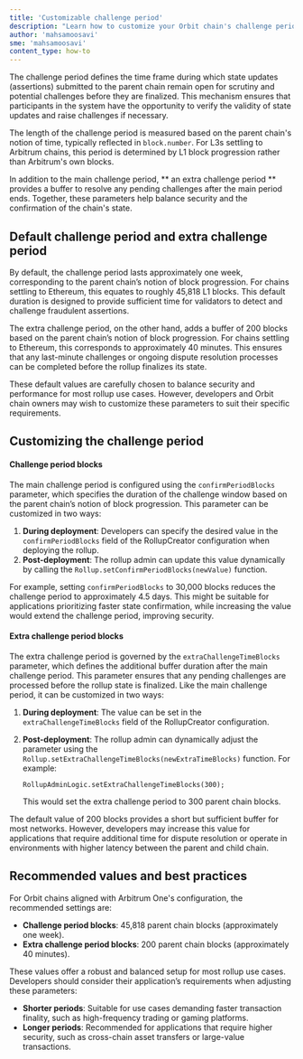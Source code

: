 ```yaml
---
title: 'Customizable challenge period'
description: "Learn how to customize your Orbit chain's challenge period"
author: 'mahsamoosavi'
sme: 'mahsamoosavi'
content_type: how-to
---
```


The challenge period defines the time frame during which state updates (assertions) submitted to the parent chain remain open for scrutiny and potential challenges before they are finalized. This mechanism ensures that participants in the system have the opportunity to verify the validity of state updates and raise challenges if necessary.

The length of the challenge period is measured based on the parent chain's notion of time, typically reflected in `block.number`. For L3s settling to Arbitrum chains, this period is determined by L1 block progression rather than Arbitrum's own blocks.

In addition to the main challenge period, ** an extra challenge period ** provides a buffer to resolve any pending challenges after the main period ends. Together, these parameters help balance security and the confirmation of the chain's state.

## Default challenge period and extra challenge period

By default, the challenge period lasts approximately one week, corresponding to the parent chain’s notion of block progression. For chains settling to Ethereum, this equates to roughly 45,818 L1 blocks. This default duration is designed to provide sufficient time for validators to detect and challenge fraudulent assertions.

The extra challenge period, on the other hand, adds a buffer of 200 blocks based on the parent chain’s notion of block progression. For chains settling to Ethereum, this corresponds to approximately 40 minutes. This ensures that any last-minute challenges or ongoing dispute resolution processes can be completed before the rollup finalizes its state.

These default values are carefully chosen to balance security and performance for most rollup use cases. However, developers and Orbit chain owners may wish to customize these parameters to suit their specific requirements.

## Customizing the challenge period

#### Challenge period blocks

The main challenge period is configured using the `confirmPeriodBlocks` parameter, which specifies the duration of the challenge window based on the parent chain’s notion of block progression. This parameter can be customized in two ways:

1. **During deployment**: Developers can specify the desired value in the `confirmPeriodBlocks` field of the RollupCreator configuration when deploying the rollup.
2. **Post-deployment**: The rollup admin can update this value dynamically by calling the `Rollup.setConfirmPeriodBlocks(newValue)` function.

For example, setting `confirmPeriodBlocks` to 30,000 blocks reduces the challenge period to approximately 4.5 days. This might be suitable for applications prioritizing faster state confirmation, while increasing the value would extend the challenge period, improving security.

#### Extra challenge period blocks

The extra challenge period is governed by the `extraChallengeTimeBlocks` parameter, which defines the additional buffer duration after the main challenge period. This parameter ensures that any pending challenges are processed before the rollup state is finalized. Like the main challenge period, it can be customized in two ways:

1. **During deployment**: The value can be set in the `extraChallengeTimeBlocks` field of the RollupCreator configuration.
2. **Post-deployment**: The rollup admin can dynamically adjust the parameter using the `Rollup.setExtraChallengeTimeBlocks(newExtraTimeBlocks)` function. For example:

   ```solidity
   RollupAdminLogic.setExtraChallengeTimeBlocks(300);
   ```

   This would set the extra challenge period to 300 parent chain blocks.

The default value of 200 blocks provides a short but sufficient buffer for most networks. However, developers may increase this value for applications that require additional time for dispute resolution or operate in environments with higher latency between the parent and child chain.

## Recommended values and best practices

For Orbit chains aligned with Arbitrum One's configuration, the recommended settings are:

- **Challenge period blocks**: 45,818 parent chain blocks (approximately one week).
- **Extra challenge period blocks**: 200 parent chain blocks (approximately 40 minutes).

These values offer a robust and balanced setup for most rollup use cases. Developers should consider their application’s requirements when adjusting these parameters:

- **Shorter periods**: Suitable for use cases demanding faster transaction finality, such as high-frequency trading or gaming platforms.
- **Longer periods**: Recommended for applications that require higher security, such as cross-chain asset transfers or large-value transactions.
